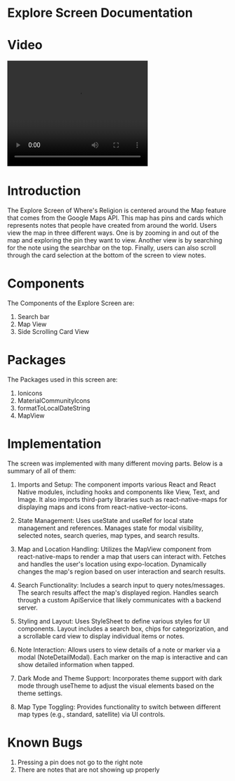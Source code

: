 # Explore Screen Documentation

# Video

<video width="320" height="240" controls>
  <source src=“/Explore.mp4>
</video>

# Introduction

The Explore Screen of Where's Religion is centered around the Map feature that comes from the Google Maps API. This map has pins and cards which represents notes that people have created from around the world. Users view the map in three different ways. One is by zooming in and out of the map and exploring the pin they want to view. Another view is by searching for the note using the searchbar on the top. Finally, users can also scroll through the card selection at the bottom of the screen to view notes.

# Components

The Components of the Explore Screen are:

1. Search bar
2. Map View
3. Side Scrolling Card View

# Packages

The Packages used in this screen are:
1. Ionicons
2. MaterialCommunityIcons
3. formatToLocalDateString
4. MapView

# Implementation

The screen was implemented with many different moving parts. Below is a summary of all of them:

1. Imports and Setup:
The component imports various React and React Native modules, including hooks and components like View, Text, and Image.
It also imports third-party libraries such as react-native-maps for displaying maps and icons from react-native-vector-icons.

2. State Management:
Uses useState and useRef for local state management and references.
Manages state for modal visibility, selected notes, search queries, map types, and search results.

3. Map and Location Handling:
Utilizes the MapView component from react-native-maps to render a map that users can interact with.
Fetches and handles the user's location using expo-location.
Dynamically changes the map's region based on user interaction and search results.

4. Search Functionality:
Includes a search input to query notes/messages. The search results affect the map's displayed region.
Handles search through a custom ApiService that likely communicates with a backend server.

5. Styling and Layout:
Uses StyleSheet to define various styles for UI components.
Layout includes a search box, chips for categorization, and a scrollable card view to display individual items or notes.

6. Note Interaction:
Allows users to view details of a note or marker via a modal (NoteDetailModal).
Each marker on the map is interactive and can show detailed information when tapped.

7. Dark Mode and Theme Support:
Incorporates theme support with dark mode through useTheme to adjust the visual elements based on the theme settings.

8. Map Type Toggling:
Provides functionality to switch between different map types (e.g., standard, satellite) via UI controls.

# Known Bugs

1. Pressing a pin does not go to the right note
2. There are notes that are not showing up properly